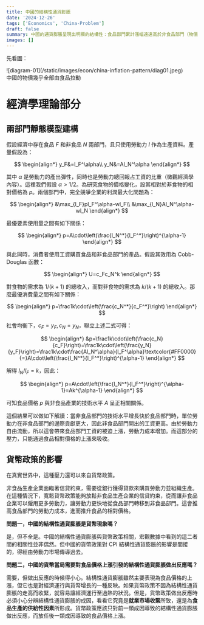 ```yaml
---
title: 中國的結構性通貨膨脹
date: '2024-12-26'
tags: ['Economics', 'China-Problem']
draft: false
summary: 中國的通貨膨脹呈現出明顯的結構性：食品部門累計漲幅遠遠高於非食品部門（物價上漲主要體現在食品價格上）。本文試分析其成因。
images: []
---
```


先看圖：

<div className="flex flex-col items-center [&_p]:!my-0 -mt-8 mb-6">
    <div>
        ![diagram-01](/static/images/econ/china-inflation-pattern/diag01.jpeg)
    </div>
    <span className="-mt-4 text-sm text-gray-600 dark:text-gray-400">
        中國的物價幾乎全部由食品拉動
    </span>
</div>


##


# 經濟學理論部分

## 兩部門靜態模型建構

假設經濟中存在食品 $F$ 和非食品 $N$ 兩部門，且只使用勞動力 $l$ 作為生產資料。產量假設為：

$$
\begin{align*}
y_F&=l_F^\alpha\\
y_N&=Al_N^\alpha
\end{align*}
$$

其中 $\alpha$ 是勞動力的產出彈性，同時也是勞動力總回報占工資的比重（微觀經濟學內容）。這裡我們假設 $\alpha>1/2$。為研究食物的價格變化，設其相對於非食物的相對價格為 $p$。兩個部門中，完全競爭企業的利潤最大化問題為：

$$
\begin{align*}
&\max_{l_F}pl_F^\alpha-wl_F\\
&\max_{l_N}Al_N^\alpha-wl_N
\end{align*}
$$

最優要素使用量之間有如下關係：

$$
\begin{align*}
p=A\cdot\left(\frac{l_N^*}{l_F^*}\right)^{\alpha-1}
\end{align*}
$$

與此同時，消費者使用工資購買食品和非食品部門的產品。假設其效用為 Cobb-Douglas 函數：

$$
\begin{align*}
U=c_Fc_N^k
\end{align*}
$$

對食物的需求為 $1/(k+1)$ 的總收入，而對非食物的需求為 $k/(k+1)$ 的總收入。那麼最優消費量之間有如下關係：

$$
\begin{align*}
p=\frac1k\cdot\left(\frac{c_N^*}{c_F^*}\right)
\end{align*}
$$

社會均衡下，$c_F=y_F,\,c_N=y_N$，聯立上述二式可得：

$$
\begin{align*}
&p=\frac1k\cdot\left(\frac{c_N}{c_F}\right)=\frac1k\cdot\left(\frac{y_N}{y_F}\right)=\frac1k\cdot\frac{Al_N^\alpha}{l_F^\alpha}\textcolor{#FF0000}{=}A\cdot\left(\frac{l_N^*}{l_F^*}\right)^{\alpha-1}
\end{align*}
$$

解得 $l_N/l_F=k$，因此：

$$
\begin{align*}
p=A\cdot\left(\frac{l_N^*}{l_F^*}\right)^{\alpha-1}=Ak^{\alpha-1}
\end{align*}
$$

可知食品價格 $p$ 與非食品產業的技術水平 $A$ 呈正相關關係。

這個結果可以做如下解讀：當非食品部門的技術水平增長快於食品部門時，單位勞動力在非食品部門的邊際貢獻更大，因此非食品部門開出的工資更高。由於勞動力自由流動，所以這會帶來食品部門工資的被迫上漲，勞動力成本增加。而這部分的壓力，只能通過食品相對價格的上漲來吸收。

## 貨幣政策的影響

在真實世界中，這種壓⼒還可以來自貨幣政策。

非食品生產企業面臨著信貸約束，需要從銀行獲得貸款來購買勞動力並組織生產。在這種情況下，寬鬆貨幣政策能夠放鬆非食品生產企業的信貸約束，從而讓非食品企業可以僱用更多勞動力，讓勞動力更快地從食品部門轉移到非食品部門。這會推高食品部門的勞動力成本，進而推升食品的相對價格。

**問題一，中國的結構性通貨膨脹是貨幣現象嗎？**

是，但不全是。中國的結構性通貨膨脹與貨幣政策相關，宏觀數據中看到的這二者間的相關性並非偶然。但中國的貨幣政策對 CPI 結構性通貨膨脹的影響是間接的，得經由勞動力市場傳導過去。

**問題二，中國的貨幣當局需要對食品價格上漲引發的結構性通貨膨脹做出反應嗎？**

需要，但做出反應的時候得小心。結構性通貨膨脹雖然主要表現為食品價格的上漲，但它也是對經濟運行與貨幣增長的一種反映。如果貨幣政策不因為結構性通貨膨脹的走高而收緊，就容易讓經濟運行至過熱的狀況。但是，貨幣政策做出反應時必須小心分辨結構性通貨膨脹的成因，看看它究竟是**就業市場收緊**所致，還是為**食品生產的供給性因素**所形成。貨幣政策應該只對前一類成因導致的結構性通貨膨脹做出反應，而放任後一類成因導致的食品價格上漲。